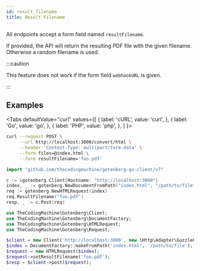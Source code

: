 ```yaml
---
id: result_filename
title: Result Filename
---
```



All endpoints accept a form field named `resultFilename`.

If provided, the API will return the resulting PDF file with the given filename.
Otherwise a random filename is used.

:::caution

This feature does not work if the form field `webhookURL` is given.

:::

## Examples

<Tabs
defaultValue="curl"
values={[
{ label: 'cURL', value: 'curl', },
{ label: 'Go', value: 'go', },
{ label: 'PHP', value: 'php', },
]
}>
<TabItem value="curl">

```bash
curl --request POST \
     --url http://localhost:3000/convert/html \
     --header 'Content-Type: multipart/form-data' \
     --form files=@index.html \
     --form resultFilename='foo.pdf'
```

</TabItem>
<TabItem value="go">

```go
import "github.com/thecodingmachine/gotenberg-go-client/v7"

c := &gotenberg.Client{Hostname: "http://localhost:3000"}
index, _ := gotenberg.NewDocumentFromPath("index.html", "/path/to/file")
req := gotenberg.NewHTMLRequest(index)
req.ResultFilename("foo.pdf")
resp, _ := c.Post(req)
```

</TabItem>
<TabItem value="php">

```php
use TheCodingMachine\Gotenberg\Client;
use TheCodingMachine\Gotenberg\DocumentFactory;
use TheCodingMachine\Gotenberg\HTMLRequest;
use TheCodingMachine\Gotenberg\Request;

$client = new Client('http://localhost:3000', new \Http\Adapter\Guzzle6\Client());
$index = DocumentFactory::makeFromPath('index.html', '/path/to/file');
$request = new HTMLRequest($index);
$request->setResultFilename('foo.pdf');
$resp = $client->post($request);
```

</TabItem>
</Tabs>
